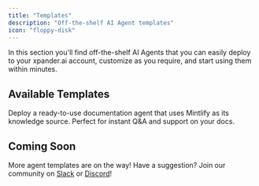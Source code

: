 ```yaml
---
title: "Templates"
description: "Off-the-shelf AI Agent templates"
icon: "floppy-disk"
---
```


In this section you'll find off-the-shelf AI Agents that you can easily deploy to your xpander.ai account, customize as you require, and start using them within minutes.

## Available Templates

<CardGroup cols={2}>
  <Card
    title="Docs Agent (with Mintlify)"
    icon="book"
    href="/templates/02-docs-agent-mintlify"
  >
    Deploy a ready-to-use documentation agent that uses Mintlify as its knowledge source. Perfect for instant Q&A and support on your docs.
  </Card>
</CardGroup>

## Coming Soon

More agent templates are on the way! Have a suggestion? Join our community on [Slack](https://join.slack.com/t/xpandercommunity/shared_invite/zt-2mt2xkxkz-omM7f~_h2jcuzFudrYtZQQ) or [Discord](https://discord.gg/CUcp4WWh5g)! 